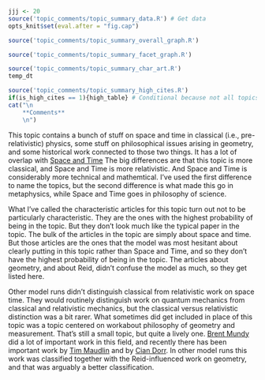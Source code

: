 ```r
jjj <- 20
source('topic_comments/topic_summary_data.R') # Get data
opts_knit$set(eval.after = "fig.cap")
```

```r
source('topic_comments/topic_summary_overall_graph.R')
```

```r

source('topic_comments/topic_summary_facet_graph.R')
```

```r

source('topic_comments/topic_summary_char_art.R')
temp_dt
```

```r
source('topic_comments/topic_summary_high_cites.R')
if(is_high_cites == 1){high_table} # Conditional because not all topics have high cites
cat("\n
	**Comments**
	\n")
```

This topic contains a bunch of stuff on space and time in classical (i.e., pre-relativistic) physics, some stuff on philosophical issues arising in geometry, and some historical work connected to those two things. It has a lot of overlap with [Space and Time](#topic50) The big differences are that this topic is more classical, and Space and Time is more relativistic. And Space and Time is considerably more technical and mathemtical. I've used the first difference to name the topics, but the second difference is what made this go in metaphysics, while Space and Time goes in philosophy of science.

What I've called the characteristic articles for this topic turn out not to be particularly characteristic. They are the ones with the highest probability of being in the topic. But they don't look much like the typical paper in the topic. The bulk of the articles in the topic are simply about space and time. But those articles are the ones that the model was most hesitant about clearly putting in this topic rather than Space and Time, and so they don't have the highest probability of being in the topic. The articles about geometry, and about Reid, didn't confuse the model as much, so they get listed here.

Other model runs didn't distinguish classical from relativistic work on space time. They would routinely distinguish work on quantum mechanics from classical and relativistic mechanics, but the classical versus relativistic distinction was a bit rarer. What sometimes did get included in place of this topic was a topic centered on workabout philosophy of geometry and measurement. That's still a small topic, but quite a lively one. [Brent Mundy](https://philpapers.org/s/brent%20mundy) did a lot of important work in this field, and recently there has been important work by [Tim Maudlin](https://philpeople.org/profiles/tim-maudlin) and by [Cian Dorr](https://philpeople.org/profiles/cian-dorr). In other model runs this work was classified together with the Reid-influenced work on geometry, and that was arguably a better classification.